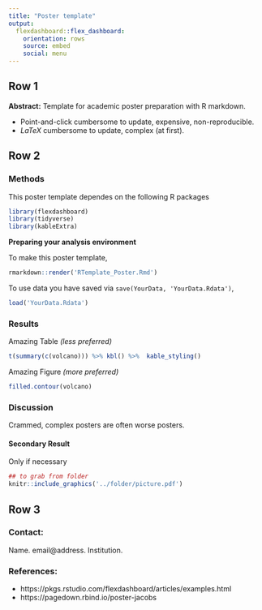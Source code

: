 ```yaml
---
title: "Poster template"
output:
  flexdashboard::flex_dashboard:
    orientation: rows
    source: embed
    social: menu
---
```








## Row 1 {data-height=15}
 **Abstract:** 
Template for academic poster preparation with R markdown.

* Point-and-click cumbersome to update, expensive, non-reproducible. 
* $LaTeX$ cumbersome to update, complex (at first).





## Row 2 {data-height=80}

### **Methods**

This poster template dependes on the following R packages

```r
library(flexdashboard)
library(tidyverse)
library(kableExtra)
```


**Preparing your analysis environment**

To make this poster template,
```r
rmarkdown::render('RTemplate_Poster.Rmd')
```

To use data you have saved via `save(YourData, 'YourData.Rdata')`, 
```r
load('YourData.Rdata')
```


### **Results**

Amazing Table *(less preferred)*

```r
t(summary(c(volcano))) %>% kbl() %>%  kable_styling()
```


Amazing Figure *(more preferred)*

```r
filled.contour(volcano)
```




### **Discussion**


Crammed, complex posters are often worse posters.



#### Secondary Result
Only if necessary

```r
## to grab from folder
knitr::include_graphics('../folder/picture.pdf')
```




## Row 3 {data-height=5, .small}

### **Contact:**
Name. email@address. Institution.
  

### **References:**

* https://pkgs.rstudio.com/flexdashboard/articles/examples.html
* https://pagedown.rbind.io/poster-jacobs


<!-- ## COMPILE FROM CLI
    Rscript -e "rmarkdown::render('RTemplate_Poster.Rmd')"
    pandoc RTemplate_Poster.html -t latex -o RTemplate_Poster.pdf
    Rscript -e "pagedown::chrome_print('RTemplate_Poster.html')"
--->    


